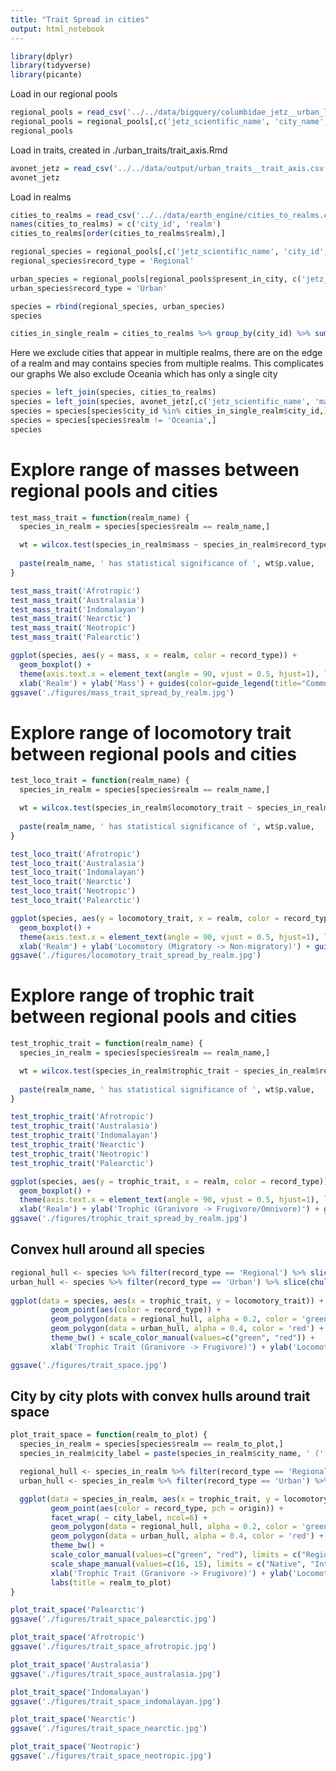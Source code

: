 ```yaml
---
title: "Trait Spread in cities"
output: html_notebook
---
```


```r
library(dplyr)
library(tidyverse)
library(picante)
```

Load in our regional pools
```r
regional_pools = read_csv('../../data/bigquery/columbidae_jetz__urban_locations.csv')
regional_pools = regional_pools[,c('jetz_scientific_name', 'city_name', 'city_id', 'present_in_city', 'origin')]
regional_pools
```

Load in traits, created in ./urban_traits/trait_axis.Rmd
```r
avonet_jetz = read_csv('../../data/output/urban_traits__trait_axis.csv')
avonet_jetz
```

Load in realms
```r
cities_to_realms = read_csv('../../data/earth_engine/cities_to_realms.csv')
names(cities_to_realms) = c('city_id', 'realm')
cities_to_realms[order(cities_to_realms$realm),]
```


```r
regional_species = regional_pools[,c('jetz_scientific_name', 'city_id', 'city_name', 'origin')]
regional_species$record_type = 'Regional'

urban_species = regional_pools[regional_pools$present_in_city, c('jetz_scientific_name', 'city_id', 'city_name', 'origin')]
urban_species$record_type = 'Urban'

species = rbind(regional_species, urban_species)
species
```
```r
cities_in_single_realm = cities_to_realms %>% group_by(city_id) %>% summarise(number_of_realms = n()) %>% filter(number_of_realms == 1)
```

Here we exclude cities that appear in multiple realms, there are on the edge of a realm and may contains species from multiple realms. This complicates our graphs
We also exclude Oceania which has only a single city
```r
species = left_join(species, cities_to_realms)
species = left_join(species, avonet_jetz[,c('jetz_scientific_name', 'mass', 'trophic_trait', 'locomotory_trait')])
species = species[species$city_id %in% cities_in_single_realm$city_id,]
species = species[species$realm != 'Oceania',]
species
```

# Explore range of masses between regional pools and cities

```r
test_mass_trait = function(realm_name) {
  species_in_realm = species[species$realm == realm_name,]

  wt = wilcox.test(species_in_realm$mass ~ species_in_realm$record_type)
  
  paste(realm_name, ' has statistical significance of ', wt$p.value,  ' (W=', wt$statistic, '), Urban mean ', mean(species_in_realm$mass[species_in_realm$record_type == 'Urban']), ', regional mean ', mean(species_in_realm$mass[species_in_realm$record_type == 'Regional']), sep = '')
}

test_mass_trait('Afrotropic')
test_mass_trait('Australasia')
test_mass_trait('Indomalayan')
test_mass_trait('Nearctic')
test_mass_trait('Neotropic')
test_mass_trait('Palearctic')
```

```r
ggplot(species, aes(y = mass, x = realm, color = record_type)) + 
  geom_boxplot() + 
  theme(axis.text.x = element_text(angle = 90, vjust = 0.5, hjust=1), legend.position="bottom") +
  xlab('Realm') + ylab('Mass') + guides(color=guide_legend(title="Community"))
ggsave('./figures/mass_trait_spread_by_realm.jpg')
```


# Explore range of locomotory trait between regional pools and cities
```r
test_loco_trait = function(realm_name) {
  species_in_realm = species[species$realm == realm_name,]

  wt = wilcox.test(species_in_realm$locomotory_trait ~ species_in_realm$record_type)
  
  paste(realm_name, ' has statistical significance of ', wt$p.value,  ' (W=', wt$statistic, '), Urban mean ', mean(species_in_realm$locomotory_trait[species_in_realm$record_type == 'Urban']), ', regional mean ', mean(species_in_realm$locomotory_trait[species_in_realm$record_type == 'Regional']), sep = '')
}

test_loco_trait('Afrotropic')
test_loco_trait('Australasia')
test_loco_trait('Indomalayan')
test_loco_trait('Nearctic')
test_loco_trait('Neotropic')
test_loco_trait('Palearctic')
```

```r
ggplot(species, aes(y = locomotory_trait, x = realm, color = record_type)) + 
  geom_boxplot() + 
  theme(axis.text.x = element_text(angle = 90, vjust = 0.5, hjust=1), legend.position="bottom") +
  xlab('Realm') + ylab('Locomotory (Migratory -> Non-migratory)') + guides(color=guide_legend(title="Community"))
ggsave('./figures/locomotory_trait_spread_by_realm.jpg')
```


# Explore range of trophic trait between regional pools and cities
```r
test_trophic_trait = function(realm_name) {
  species_in_realm = species[species$realm == realm_name,]

  wt = wilcox.test(species_in_realm$trophic_trait ~ species_in_realm$record_type)
  
  paste(realm_name, ' has statistical significance of ', wt$p.value,  ' (W=', wt$statistic, '), Urban mean ', mean(species_in_realm$trophic_trait[species_in_realm$record_type == 'Urban']), ', regional mean ', mean(species_in_realm$trophic_trait[species_in_realm$record_type == 'Regional']), sep = '')
}

test_trophic_trait('Afrotropic')
test_trophic_trait('Australasia')
test_trophic_trait('Indomalayan')
test_trophic_trait('Nearctic')
test_trophic_trait('Neotropic')
test_trophic_trait('Palearctic')
```

```r
ggplot(species, aes(y = trophic_trait, x = realm, color = record_type)) + 
  geom_boxplot() + 
  theme(axis.text.x = element_text(angle = 90, vjust = 0.5, hjust=1), legend.position="bottom") +
  xlab('Realm') + ylab('Trophic (Granivore -> Frugivore/Omnivore)') + guides(color=guide_legend(title="Community"))
ggsave('./figures/trophic_trait_spread_by_realm.jpg')
```

## Convex hull around all species
```r
regional_hull <- species %>% filter(record_type == 'Regional') %>% slice(chull(trophic_trait, locomotory_trait))
urban_hull <- species %>% filter(record_type == 'Urban') %>% slice(chull(trophic_trait, locomotory_trait))
  
ggplot(data = species, aes(x = trophic_trait, y = locomotory_trait)) +
         geom_point(aes(color = record_type)) +
         geom_polygon(data = regional_hull, alpha = 0.2, color = 'green') +
         geom_polygon(data = urban_hull, alpha = 0.4, color = 'red') +
         theme_bw() + scale_color_manual(values=c("green", "red")) +
         xlab('Trophic Trait (Granivore -> Frugivore)') + ylab('Locomotory Trait (Migratory -> Non-Migratory)') + theme(legend.position="bottom")

ggsave('./figures/trait_space.jpg')
```

## City by city plots with convex hulls around trait space

```r
plot_trait_space = function(realm_to_plot) {
  species_in_realm = species[species$realm == realm_to_plot,]
  species_in_realm$city_label = paste(species_in_realm$city_name, ' (', species_in_realm$city_id , ')', sep='')

  regional_hull <- species_in_realm %>% filter(record_type == 'Regional') %>% group_by(city_label) %>% slice(chull(trophic_trait, locomotory_trait))
  urban_hull <- species_in_realm %>% filter(record_type == 'Urban') %>% group_by(city_label) %>% slice(chull(trophic_trait, locomotory_trait))

  ggplot(data = species_in_realm, aes(x = trophic_trait, y = locomotory_trait)) +
         geom_point(aes(color = record_type, pch = origin)) +
         facet_wrap( ~ city_label, ncol=6) + 
         geom_polygon(data = regional_hull, alpha = 0.2, color = 'green') +
         geom_polygon(data = urban_hull, alpha = 0.4, color = 'red') +
         theme_bw() + 
         scale_color_manual(values=c("green", "red"), limits = c("Regional", "Urban")) +
         scale_shape_manual(values=c(16, 15), limits = c("Native", "Introduced")) +
         xlab('Trophic Trait (Granivore -> Frugivore)') + ylab('Locomotory Trait (Migratory -> Non-Migratory)') + theme(legend.position="bottom") +
         labs(title = realm_to_plot)
}

plot_trait_space('Palearctic')
ggsave('./figures/trait_space_palearctic.jpg')
```

```r
plot_trait_space('Afrotropic')
ggsave('./figures/trait_space_afrotropic.jpg')
```


```r
plot_trait_space('Australasia')
ggsave('./figures/trait_space_australasia.jpg')
```


```r
plot_trait_space('Indomalayan')
ggsave('./figures/trait_space_indomalayan.jpg')
```


```r
plot_trait_space('Nearctic')
ggsave('./figures/trait_space_nearctic.jpg')
```

```r
plot_trait_space('Neotropic')
ggsave('./figures/trait_space_neotropic.jpg')
```